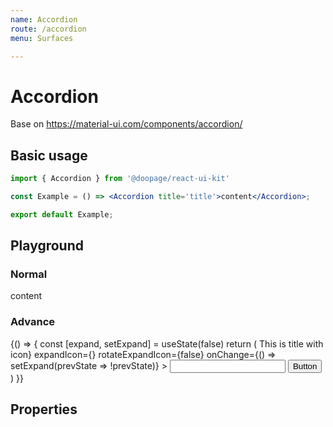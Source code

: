 ```yaml
---
name: Accordion
route: /accordion
menu: Surfaces

---
```






# Accordion
Base on https://material-ui.com/components/accordion/

## Basic usage

```jsx
import { Accordion } from '@doopage/react-ui-kit'

const Example = () => <Accordion title='title'>content</Accordion>;

export default Example;
```

## Playground

### Normal
<Playground>
  <Accordion title='title'>content</Accordion>
</Playground>

### Advance
<Playground>
  {() =>
  {
    const [expand, setExpand] = useState(false)
    return (
      <Card>
        <Accordion
          expanded={expand}
          title={<><InsertCommentIcon style={{ marginRight: 5 }} />This is title with icon</>}
          expandIcon={<Switch checked={expand}/>}
          rotateExpandIcon={false}
          onChange={() => setExpand(prevState => !prevState)}
        >
          <Input label='this is input' />
          <Button>Button</Button>
        </Accordion>
      </Card>
    )
  }}
</Playground>

## Properties

<Props of={Accordion} table/>

